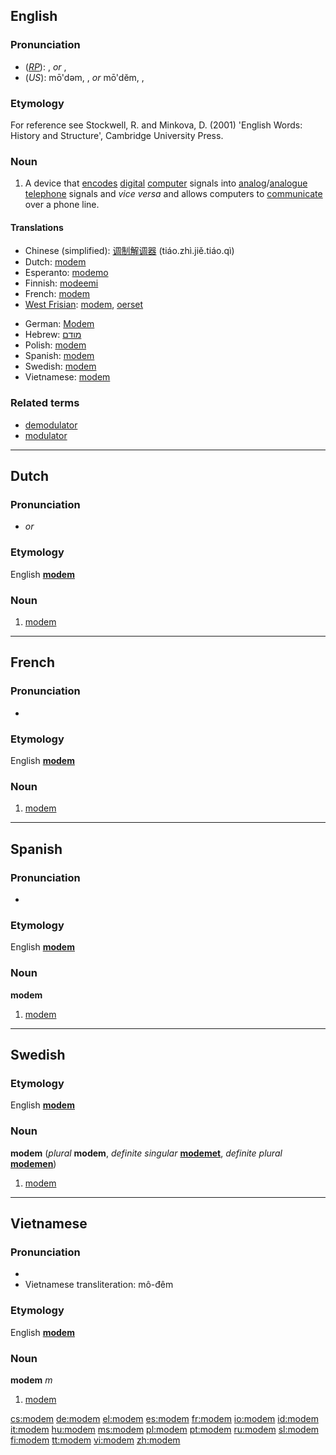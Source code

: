 {{see|Modem}}
==English==

===Pronunciation===
* (''[[RP]]''): {{IPA|/'məʊdəm/}}, {{SAMPA|/"m@Ud@m/}} ''or'' {{IPA|/'məʊdɛm/}}, {{SAMPA|/"m@UdEm/}}
* (''US''): mō'dəm, {{IPA|/'mɔʊdəm/}}, {{SAMPA|/"mOUd@m/}} ''or'' mō'dĕm, {{IPA|/'mɔʊdɛm/}}, {{SAMPA|/"mOUdEm/}}

===Etymology===
{{acronym|modulator demodulator}}
For reference see Stockwell, R. and Minkova, D. (2001) 'English Words: History and Structure', Cambridge University Press.

===Noun===
{{en-noun}}

# A device that [[encode]]s [[digital]] [[computer]] signals into [[analog]]/[[analogue]] [[telephone]] signals and ''vice versa'' and allows computers to [[communicate]] over a phone line.

====Translations====
{{top}}
* Chinese (simplified): [[调制解调器]] (tiáo.zhì.jiě.tiáo.qì)
* Dutch: [[#Dutch|modem]] {{m|n}}
* Esperanto: [[modemo]]
* Finnish: [[modeemi]]
* French: [[#French|modem]] {{m}}
* [[West Frisian]]: [[#Frisian|modem]], [[oerset]]
{{mid}}
* German: [[Modem]] {{n}}
* Hebrew: [[מודם]] {{m}}
* Polish: [[#Polish|modem]] {{m}}
* Spanish: [[#Spanish|modem]] {{m}}
* Swedish: [[#Swedish|modem]] {{n}}
* Vietnamese: [[#Vietnamese|modem]]
{{bottom}}

===Related terms===
* [[demodulator]]
* [[modulator]]

----

==Dutch==

===Pronunciation===
* {{IPA|/'moːdəm/}} ''or'' {{IPA|/'moːdɛm/}}

===Etymology===
English '''[[#English|modem]]'''

===Noun===
{{nl-noun|g1=m|g2=n|modems|modempje}}

# [[#English|modem]]

----

==French==

===Pronunciation===
* {{IPA|/modˈɛm/}}

===Etymology===
English '''[[#English|modem]]'''

===Noun===
{{fr-noun|m}}

# [[#English|modem]]

----

==Spanish==

===Pronunciation===
* {{IPA|/'moðem/}}

===Etymology===
English '''[[#English|modem]]'''

===Noun===
'''modem''' {{m}}

# [[#English|modem]]

----

==Swedish==
<!---===Pronunciation===
* {{IPA|}} --->

===Etymology===
English '''[[#English|modem]]'''

===Noun===
'''modem''' {{n}} (''plural'' '''modem''', ''definite singular'' '''[[modemet]]''', ''definite plural'' '''[[modemen]]''')

# [[#English|modem]]

----

==Vietnamese==

===Pronunciation===
* {{IPA|/'modem/}}
* Vietnamese transliteration: mô-đêm

===Etymology===
English '''[[modem#English|modem]]'''

===Noun===
'''modem''' ''m''

# [[#English|modem]]

[[cs:modem]]
[[de:modem]]
[[el:modem]]
[[es:modem]]
[[fr:modem]]
[[io:modem]]
[[id:modem]]
[[it:modem]]
[[hu:modem]]
[[ms:modem]]
[[pl:modem]]
[[pt:modem]]
[[ru:modem]]
[[sl:modem]]
[[fi:modem]]
[[tt:modem]]
[[vi:modem]]
[[zh:modem]]